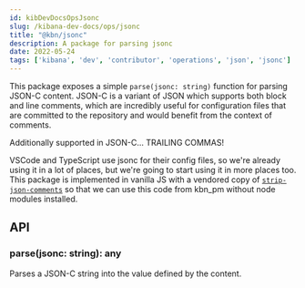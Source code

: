 ```yaml
---
id: kibDevDocsOpsJsonc
slug: /kibana-dev-docs/ops/jsonc
title: "@kbn/jsonc"
description: A package for parsing jsonc
date: 2022-05-24
tags: ['kibana', 'dev', 'contributor', 'operations', 'json', 'jsonc']
---
```


This package exposes a simple `parse(jsonc: string)` function for parsing JSON-C content. JSON-C is a variant of JSON which supports both block and line comments, which are incredibly useful for configuration files that are committed to the repository and would benefit from the context of comments.

Additionally supported in JSON-C... TRAILING COMMAS!

VSCode and TypeScript use jsonc for their config files, so we're already using it in a lot of places, but we're going to start using it in more places too. This package is implemented in vanilla JS with a vendored copy of [`strip-json-comments`](https://github.com/sindresorhus/strip-json-comments) so that we can use this code from kbn_pm without node modules installed.

## API

### parse(jsonc: string): any

Parses a JSON-C string into the value defined by the content.